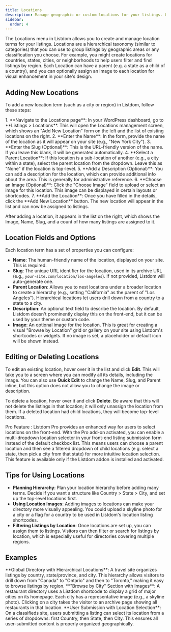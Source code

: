 ```yaml
---
title: Locations
description: Manage geographic or custom locations for your listings. Locations are a hierarchical taxonomy in Listdom that lets you organize listings by area (like country, city, neighborhood) with support for parent/child hierarchy and custom images.
sidebar:
  order: 4
---
```



The Locations menu in Listdom allows you to create and manage location terms for your listings. Locations are a hierarchical taxonomy (similar to categories) that you can use to group listings by geographic areas or any classification you choose. For example, you might create locations for countries, states, cities, or neighborhoods to help users filter and find listings by region. Each Location can have a parent (e.g. a state as a child of a country), and you can optionally assign an image to each location for visual enhancement in your site's design.

## Adding New Locations

To add a new location term (such as a city or region) in Listdom, follow these steps:

<Steps>
1.  **Navigate to the Locations page**: In your WordPress dashboard, go to **Listings > Locations**. This will open the Locations management screen, which shows an "Add New Location" form on the left and the list of existing locations on the right.
2.  **Enter the Name**: In the form, provide the name of the location as it will appear on your site (e.g., "New York City").
3.  **Enter the Slug (Optional)**: This is the URL-friendly version of the name. If you leave this blank, it will be generated automatically.
4.  **Select a Parent Location**: If this location is a sub-location of another (e.g., a city within a state), select the parent location from the dropdown. Leave this as "None" if the location is top-level.
5.  **Add a Description (Optional)**: You can add a description for the location, which can provide additional info about the area. This is generally for administrative reference.
6.  **Choose an Image (Optional)**: Click the "Choose Image" field to upload or select an image for this location. This image can be displayed in certain layouts or shortcodes.
7.  **Add the Location**: Once you have filled in the details, click the **Add New Location** button. The new location will appear in the list and can now be assigned to listings.
</Steps>

After adding a location, it appears in the list on the right, which shows the Image, Name, Slug, and a count of how many listings are assigned to it.

## Location Fields and Options

Each location term has a set of properties you can configure:

-   **Name**: The human-friendly name of the location, displayed on your site. This is required.
-   **Slug**: The unique URL identifier for the location, used in its archive URL (e.g., `your-site.com/location/los-angeles`). If not provided, Listdom will auto-generate one.
-   **Parent Location**: Allows you to nest locations under a broader location to create a hierarchy (e.g., setting "California" as the parent of "Los Angeles"). Hierarchical locations let users drill down from a country to a state to a city.
-   **Description**: An optional text field to describe the location. By default, Listdom doesn't prominently display this on the front-end, but it can be used by your theme or custom code.
-   **Image**: An optional image for the location. This is great for creating a visual "Browse by Location" grid or gallery on your site using Listdom's shortcodes or widgets. If no image is set, a placeholder or default icon will be shown instead.

## Editing or Deleting Locations

To edit an existing location, hover over it in the list and click **Edit**. This will take you to a screen where you can modify all its details, including the image. You can also use **Quick Edit** to change the Name, Slug, and Parent inline, but this option does not allow you to change the image or description.

To delete a location, hover over it and click **Delete**. Be aware that this will not delete the listings in that location; it will only unassign the location from them. If a deleted location had child locations, they will become top-level locations.

<Aside type="note">
Pro Feature <Badge text="Pro" />: Listdom Pro provides an enhanced way for users to select locations on the front-end. With the Pro add-on activated, you can enable a multi-dropdown location selector in your front-end listing submission form instead of the default checkbox list. This means users can choose a parent location and then see a filtered dropdown of child locations (e.g. select a state, then pick a city from that state) for more intuitive location selection. This feature is available only if the Listdom <Badge text="Pro" /> addon is installed and activated.
</Aside>

## Tips for Using Locations

-   **Planning Hierarchy**: Plan your location hierarchy before adding many terms. Decide if you want a structure like Country > State > City, and set up the top-level locations first.
-   **Using Location Images**: Adding images to locations can make your directory more visually appealing. You could upload a skyline photo for a city or a flag for a country to be used in Listdom's location listing shortcodes.
-   **Filtering Listings by Location**: Once locations are set up, you can assign them to listings. Visitors can then filter or search for listings by location, which is especially useful for directories covering multiple regions.

## Examples

<CardGrid>
    <Card>
        **Global Directory with Hierarchical Locations**: A travel site organizes listings by country, state/province, and city. This hierarchy allows visitors to drill down from "Canada" to "Ontario" and then to "Toronto," making it easy to browse listings by region.
    </Card>
    <Card>
        **"Browse by City" Section with Images**: A restaurant directory uses a Listdom shortcode to display a grid of major cities on its homepage. Each city has a representative image (e.g., a skyline photo). Clicking on a city takes the visitor to an archive page showing all restaurants in that location.
    </Card>
    <Card>
        **User Submission with Location Selection**: On a classifieds site, users submitting a listing can select its location from a series of dropdowns: first Country, then State, then City. This ensures all user-submitted content is properly organized geographically.
    </Card>
</CardGrid>

<LinkCard
    href="https://wordpress.org/plugins/listdom/"
    title="Explore the official Listdom plugin page on WordPress.org for more information, FAQs, and support resources."
/>